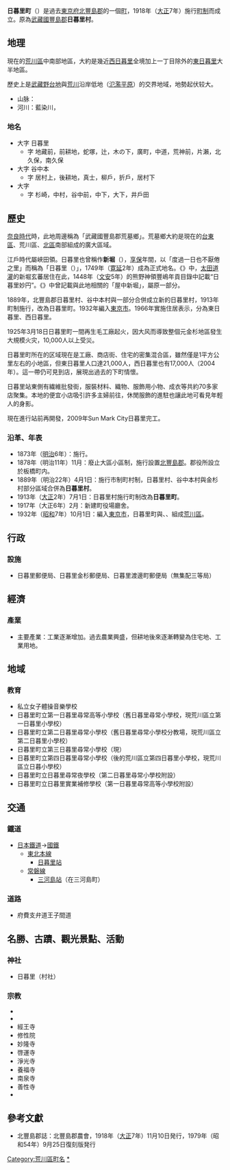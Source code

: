 {{redirect2|日暮里|站名與其周邊區域|日暮里站}}
{{For|現在的「'''日暮里'''」地區町名|西日暮里|東日暮里}}
{{日本町村 (廢除)
| 自治體名 = 日暮里
| 町村 = 町
| 日文原名 = 日暮里町
| 平假名 = にっぽりまち
| 羅馬字拼音 = 
| 市章 = 
| 地圖 = 
| 廢除時間 = 1932年10月1日
| 廢除理由 = 成立[[東京市|東京市]]
| 廢除時處置 = 日暮里町、南千住町、三河島町、尾久町→東京市荒川区|
| 現在市 = [[東京市|東京市]][[荒川区|荒川区]]
| 都道府縣 = 东京府
| 支廳 = 
| 編號 = 
| 自治體 = 
| 面積 = 1.57
| 邊界未定 = 
| 人口 = 71,021人
| 人口密度 = 
| 統計時間 = 1930年10月1日
| 經度 = 
| 緯度 = 
| 樹 = 
| 花 = 
| 鳥 = 
| 其他象徵物 = 
| 其他象徵 = 
| 郵遞區號 = 
| 所在地 = 
| 電話號碼 = 
| 外部連結 = 
| 註記 = 
|}}

'''日暮里町'''（{{jpn|j=日暮里町|hg=にっぽりまち|rm=Nippori machi|f=y}}）是過去[[東京府|東京府]][[北豐島郡|北豐島郡]]的一個[[町_(行政区划)|町]]，1918年（[[大正|大正]]7年）施行[[町村制|町制]]而成立。原為[[武藏國|武藏國]][[豐島郡_(武藏國)|豐島郡]]'''日暮里村'''。

== 地理 ==
現在的[[荒川區|荒川區]]中南部地區，大約是幾近[[西日暮里|西日暮里]]全境加上一丁目除外的[[東日暮里|東日暮里]]大半地區。

歷史上是[[武藏野台地|武藏野台地]]與[[荒川_(關東)|荒川]]沿岸低地（[[氾濫平原|氾濫平原]]）的交界地域，地勢起伏较大。

* 山脉：{{link-ja|道灌山|道灌山}}
* 河川：藍染川，{{link-ja|石神井川|石神井川}}

=== 地名 ===
* 大字 日暮里
** 字 地藏前，前耕地，蛇塚，辻，木の下，廣町，中道，荒神前，片瀨，北久保，南久保
* 大字 谷中本
** 字 居村上，後耕地，真士，柳戶，折戶，居村下
* 大字 {{link-ja|金杉村|金杉村|金杉}}
** 字 杉崎，中村，谷中前，中下，大下，井戶田

== 歷史 ==
[[奈良時代|奈良時代]]時，此地周邊稱為「武藏國豐島郡荒墓鄉」。荒墓鄉大約是現在的[[台東區|台東區]]、荒川區、[[北區_(東京都)|北區]]南部組成的廣大區域。

江戶時代屬峽田領。日暮里也曾稱作'''新堀'''（{{lang|ja|にいほり}}），[[享保|享保]]年間，以「度過一日也不厭倦之里」而稱為「日暮里（{{lang|ja|日暮らしの里}}）」，1749年（[[寛延|寛延]]2年）成為正式地名。《{{link-ja|江戶名所圖會|江戸名所図会}}》中，[[太田道灌|太田道灌]]的新堀玄蕃居住在此，1448年（[[文安|文安]]5年）的熊野神領豐嶋年貢目錄中記載“日暮里妙円”。《{{link-ja|小田原眾所領役帳|小田原衆所領役帳}}》中曾記載與此地相關的「屋中新堀」，屬原{{link-ja|谷中村|谷中村}}一部分。

1889年，北豐島郡日暮里村、谷中本村與{{link-ja|金杉村|金杉村}}一部分合併成立新的日暮里村，1913年町制施行，改為日暮里町。1932年編入[[東京市|東京市]]。1966年實施住居表示，分為東日暮里、西日暮里。

1925年3月18日日暮里町一間再生毛工廠起火，因大风而導致整個元金杉地區發生大規模火灾，10,000人以上受災。

日暮里町所在的区域現在是工廠、商店街、住宅的密集混合區，雖然僅是1平方公里左右的小地區，但東日暮里人口達21,000人，西日暮里也有17,000人（2004年）。這一帶仍可見到{{link-ja|駄菓子|駄菓子}}店，展現出過去的下町情懷。

日暮里站東側有繊維批發街，服裝材料、織物、服飾用小物、成衣等共約70多家店聚集。本地的便宜小店吸引許多主婦前往，休閒服飾的進駐也讓此地可看見年輕人的身影。

現在進行站前再開發，2009年Sun Mark City日暮里完工。

=== 沿革、年表 ===
* 1873年（[[明治|明治]]6年）：施行{{link-ja|大區小區制|大区小区制}}。
* 1878年（明治11年）11月：廢止大區小區制，施行{{link-ja|郡區町村編制法|郡区町村編制法}}設置[[北豐島郡|北豐島郡]]。郡役所設立於板橋町内。
* 1889年（明治22年）4月1日：施行市制町村制，日暮里村、谷中本村與金杉村部分區域合併為'''日暮里村'''。
* 1913年（[[大正|大正]]2年）7月1日：日暮里村施行町制改為'''日暮里町'''。
* 1917年（大正6年）2月：新建町役場廳舍。
* 1932年（[[昭和|昭和]]7年）10月1日：編入[[東京市|東京市]]，日暮里町與{{link-ja|南千住町|南千住町}}、{{link-ja|三河島町|三河島町}}、{{link-ja|尾久町|尾久町}}組成[[荒川區|荒川區]]。

== 行政 ==
=== 設施 ===
* 日暮里郵便局、日暮里金杉郵便局、日暮里渡邊町郵便局（無集配三等局）

== 經濟 ==
=== 產業 ===
* 主要產業：工業逐漸增加。過去農業興盛，但耕地後來逐漸轉變為住宅地、工業用地。

== 地域 ==
=== 教育 ===
* 私立女子體操音樂學校
* 日暮里町立第一日暮里尋常高等小學校（舊日暮里尋常小學校，現荒川區立第一日暮里小學校）
* 日暮里町立第二日暮里尋常小學校（舊日暮里尋常小學校分教場，現荒川區立第二日暮里小學校）
* 日暮里町立第三日暮里尋常小學校（現{{link-ja|荒川區立第三日暮里小學校|荒川区立第三日暮里小学校}}）
* 日暮里町立第四日暮里尋常小學校（後的荒川區立第四日暮里小學校，現荒川區立日暮小學校）
* 日暮里町立日暮里尋常夜學校（第二日暮里尋常小學校附設）
* 日暮里町立日暮里實業補修學校（第一日暮里尋常高等小學校附設）

== 交通 ==
=== 鐵道 ===
* [[日本鐵道|日本鐵道]]→[[日本國有鐵道|國鐵]]
** [[東北本線|東北本線]]
*** [[日暮里站|日暮里站]]
** [[常磐線|常磐線]]
*** [[三河島站|三河島站]]（在三河島町）

=== 道路 ===
* 府費支弁道王子間道

== 名勝、古蹟、觀光景點、活動 ==
=== 神社 ===
* 日暮里{{link-ja|諏訪神社|諏訪神社}}（村社）

=== 宗教 ===
* {{link-ja|延命院 (荒川區)|延命院 (荒川区)|延命院}}
* {{link-ja|本行寺 (荒川區)|本行寺 (荒川区)|本行寺}}
* 經王寺
* 修性院
* 妙隆寺
* 啓運寺
* 淨光寺
* 養福寺
* 南泉寺
* 善性寺
* {{link-ja|法光寺 (荒川區)|法光寺 (荒川区)|法光寺}}

== 參考文獻 ==
* 北豐島郡誌：北豐島郡農會，1918年（[[大正|大正]]7年）11月10日発行，1979年（昭和54年）9月25日復刻版発行

{{東京23區之地域}}

{{DEFAULTSORT:Nipporimachi}}
[[Category:荒川區町名|Category:荒川區町名]]
[[Category:日暮里|*]]
